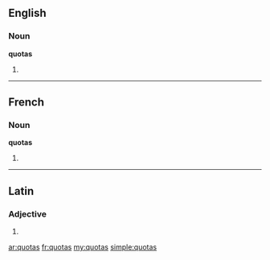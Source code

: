 ==English==

===Noun===
'''quotas'''

# {{plural of|quota}}

----

==French==

===Noun===
'''quotas''' {{m}}

# {{plural of|quota|lang=fr}}

----

==Latin==

===Adjective===
{{la-adj-form|quotās}}

# {{inflection of|quotus|quotus|acc|f|p|lang=la}}

[[ar:quotas]]
[[fr:quotas]]
[[my:quotas]]
[[simple:quotas]]